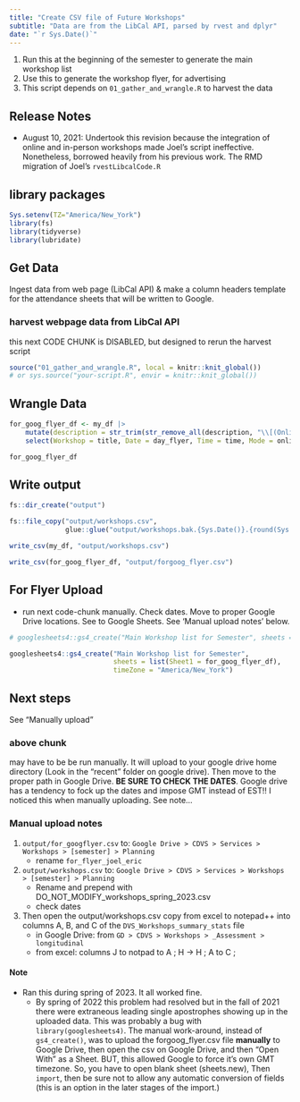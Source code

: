 ```yaml
---
title: "Create CSV file of Future Workshops"
subtitle: "Data are from the LibCal API, parsed by rvest and dplyr"
date: "`r Sys.Date()`"
---
```


1. Run this at the beginning of the semester to generate the main workshop list
1. Use this to generate the workshop flyer, for advertising
1. This script depends on `01_gather_and_wrangle.R` to harvest the data

## Release Notes

- August 10, 2021:  Undertook this revision because the integration of online and in-person workshops made Joel's script ineffective.  Nonetheless, borrowed heavily from his previous work.  The RMD migration of Joel's `rvestLibcalCode.R`

## library packages

```r
Sys.setenv(TZ="America/New_York")
library(fs)
library(tidyverse)
library(lubridate)
```

## Get Data

Ingest data from web page (LibCal API) & make a column headers template for the attendance sheets that will be written to Google.

### harvest webpage data from LibCal API

this next CODE CHUNK is DISABLED, but designed to rerun the harvest script


```r
source("01_gather_and_wrangle.R", local = knitr::knit_global())
# or sys.source("your-script.R", envir = knitr::knit_global())
```

## Wrangle Data

```r
for_goog_flyer_df <- my_df |> 
    mutate(description = str_trim(str_remove_all(description, "\\[(Online|In-person)\\]"))) |> 
    select(Workshop = title, Date = day_flyer, Time = time, Mode = online_in_person_flyer, registration_link, description) 

for_goog_flyer_df 
```


## Write output



```r
fs::dir_create("output")

fs::file_copy("output/workshops.csv", 
              glue::glue("output/workshops.bak.{Sys.Date()}.{round(Sys.getpid() * runif(1))}.csv"))

write_csv(my_df, "output/workshops.csv")

write_csv(for_goog_flyer_df, "output/forgoog_flyer.csv")  
```

## For Flyer Upload 

- run next code-chunk manually.  Check dates.  Move to proper Google Drive locations.  See  to Google Sheets.  See 'Manual upload notes' below.

```r
# googlesheets4::gs4_create("Main Workshop list for Semester", sheets = list(sname = my_df))

googlesheets4::gs4_create("Main Workshop list for Semester",
                          sheets = list(Sheet1 = for_goog_flyer_df),
                          timeZone = "America/New_York")
```

## Next steps

See "Manually upload"

### above chunk 

may have to be be run manually.  It will upload to your google drive home directory (Look in the "recent" folder on google drive).  Then move to the proper path in Google Drive.  **BE SURE TO CHECK THE DATES**.  Google drive has a tendency to fock up the dates and impose GMT instead of EST!!   I noticed this when manually uploading.  See note...


### Manual upload notes

1. `output/for_googflyer.csv` to:  `Google Drive > CDVS > Services > Workshops > [semester] > Planning`
    - rename `for_flyer_joel_eric`
2. `output/workshops.csv` to: `Google Drive > CDVS > Services > Workshops > [semester] > Planning`
    - Rename and prepend with DO_NOT_MODIFY_workshops_spring_2023.csv
    - check dates
3. Then open the output/workshops.csv copy from excel to notepad++  into columns A, B, and C of the `DVS_Workshops_summary_stats` file 
    - in Google Drive: from `GD > CDVS > Workshops > _Assessment > longitudinal`
    - from excel:  columns J to notpad to A ;  H -> H ; A to C ; 
    




#### Note  
- Ran this during spring of 2023.  It all worked fine.  
  - By spring of 2022 this problem had resolved but in the fall of 2021 there were extraneous leading single apostrophes showing up in the uploaded data.  This was probably a bug with `library(googlesheets4)`. The manual work-around, instead of `gs4_create()`, was to upload the forgoog_flyer.csv file **manually** to Google Drive, then open the csv on Google Drive, and then "Open With" as a Sheet.  BUT, this allowed Google to force it's own GMT timezone.  So, you have to open blank sheet (sheets.new), Then `import`, then be sure not to allow any automatic conversion of fields (this is an option in the later stages of the import.)
